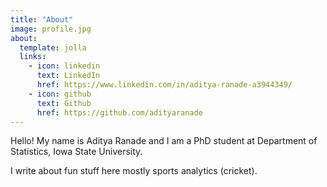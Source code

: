 ```yaml
---
title: "About"
image: profile.jpg
about:
  template: jolla
  links:
    - icon: linkedin
      text: LinkedIn
      href: https://www.linkedin.com/in/aditya-ranade-a3944349/
    - icon: github
      text: Github
      href: https://github.com/adityaranade
---
```


Hello! My name is Aditya Ranade and I am a PhD student at Department of Statistics, Iowa State University.

I write about fun stuff here mostly sports analytics (cricket).
